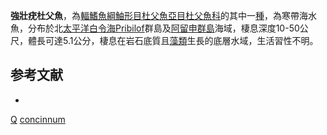 {{Speciesbox
| taxon = Stelgistrum concinnum 
| binomial_authority = [[Andriashev|Andriashev]], 1935
| status = NE
| status_system = IUCN3.1
}}
'''強壯疣杜父魚'''，為[[輻鰭魚綱|輻鰭魚綱]][[鮋形目|鮋形目]][[杜父魚亞目|杜父魚亞目]][[杜父魚科|杜父魚科]]的其中一[[種|種]]，為寒帶海水魚，分布於北[[太平洋|太平洋]][[白令海|白令海]]Pribilof群島及[[阿留申群島|阿留申群島]]海域，棲息深度10-50公尺，體長可達5.1公分，棲息在岩石底質且[[藻類|藻類]]生長的底層水域，生活習性不明。

==参考文献==
*{{FishBase_species|genus=Stelgistrum|species=concinnum |year=2014|month=5}}

{{鮋形目小作品}}
{{Taxonbar}}
[[Category:_1935年描述的鱼类|Q]]
[[Category:疣杜父魚屬|concinnum]]